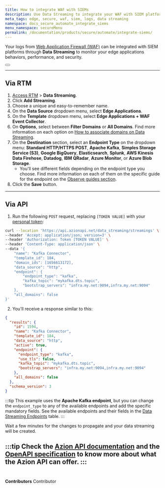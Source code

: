 ```yaml
---
title: How to integrate WAF with SIEMs
description: Use Data Streaming to integrate your WAF with SIEM platforms.
meta_tags: edge, secure, waf, siem, logs, data streaming
namespace: docs_secure_automate_integrate_siems
menu_namespace: secureMenu
permalink: /documentation/products/secure/automate/integrate-siems/
---
```



Your logs from [Web Application Firewall (WAF)](/en/documentation/products/edge-firewall/web-application-firewall/) can be integrated with SIEM platforms through **Data Streaming** to monitor your edge applications behaviors, performance, and security.

<Button href="/en/documentation/products/data-streaming/" text="go to data streaming reference" variant="secondary"></Button>

---

## Via RTM

1. [Access RTM](/en/documentation/products/guides/how-to-access-rtm/) > **Data Streaming**.
2. Click **Add Streaming**.
3. Choose a unique and easy-to-remember name.
4. On the **Data Source** dropdown menu, select **Edge Applications**.
5. On the **Template** dropdown menu, select **Edge Applications + WAF Event Collector**.
6. On **Options**, select between **Filter Domains** or **All Domains**. Find more information on each option on [How to associate domains on Data Streaming](/en/documentation/products/guides/data-streaming-associate-domains/).
7. On the **Destination** section, select an **Endpoint Type** on the dropdown menu: **Standard HTTP/HTTPS POST**, **Apache Kafka**, **Simples Storage Service (S3)**, **Google BigQuery**, **Elasticsearch**, **Splunk**, **AWS Kinesis Data Firehose**, **Datadog**, **IBM QRadar**, **Azure Monitor**, or **Azure Blob Storage**.
    - You'll see different fields depending on the endpoint type you choose. Find more information on each of them on the specific guide for the endpoint on the [Observe guides section](/en/documentation/products/guides/#observe).
8. Click the **Save** button.

---

## Via API

1. Run the following `POST` request, replacing `[TOKEN VALUE]` with your [personal token](/en/documentation/products/guides/personal-tokens/): 

```bash
curl --location 'https://api.azionapi.net/data_streaming/streamings' \
--header 'Accept: application/json; version=3' \
--header 'Authorization: Token [TOKEN VALUE]' \
--header 'Content-Type: application/json' \
--data '{
    "name": "Kafka Connector",
    "template_id": 184,
    "domain_ids": [1656613172],
    "data_source": "http",
    "endpoint": {
        "endpoint_type": "kafka",
        "kafka_topic": "mykafka.dts.topic",
        "bootstrap_servers": "infra.my.net:9094,infra.my.net:9094"
    },
    "all_domains": false
}'
```

2. You'll receive a response similar to this:

```json
{
  "results": {
    "id": 1594,
    "name": "Kafka Connector",
    "template_id": 184,
    "data_source": "http",
    "active": true,
    "endpoint": {
      "endpoint_type": "kafka",
      "use_tls": false,
      "kafka_topic": "mykafka.dts.topic",
      "bootstrap_servers": "infra.my.net:9094,infra.my.net:9094"
    },
    "all_domains": false
  },
  "schema_version": 3
}
```

:::tip
This example uses the **Apache Kafka endpoint**, but you can change the `endpoint_type` to any of the available endpoints and add the specific mandatory fields. See the available endpoints and their fields in the [Data Streaming Endpoints](https://api.azion.com/#b9aac0c7-173a-462b-87f6-a18d6558d3e5) table.
:::

Wait a few minutes for the changes to propagate and your data streaming will be created.

:::tip
Check the [Azion API documentation](https://api.azion.com/) and the [OpenAPI specification](https://github.com/aziontech/azionapi-openapi/) to know more about what the Azion API can offer.
:::
<br /><br />
---

**Contributors** <ContributorList>Contributor</ContributorList>

